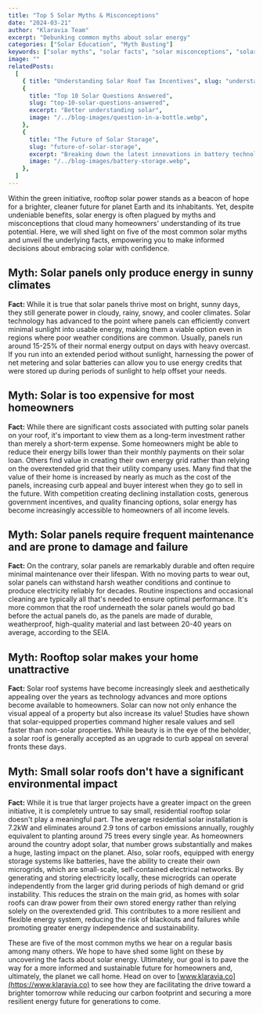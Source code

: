 ```yaml
---
title: "Top 5 Solar Myths & Misconceptions"
date: "2024-03-21"
author: "Klaravia Team"
excerpt: "Debunking common myths about solar energy"
categories: ["Solar Education", "Myth Busting"]
keywords: ["solar myths", "solar facts", "solar misconceptions", "solar truth", "solar education"]
image: ""
relatedPosts:
  [
    { title: "Understanding Solar Roof Tax Incentives", slug: "understanding-solar-roof-tax-incentives", excerpt: "Solar tax incentives", image: "/../blog-images/solar-calc.jpg" },
    {
      title: "Top 10 Solar Questions Answered",
      slug: "top-10-solar-questions-answered",
      excerpt: "Better understanding solar",
      image: "/../blog-images/question-in-a-bottle.webp",
    },
    {
      title: "The Future of Solar Storage",
      slug: "future-of-solar-storage",
      excerpt: "Breaking down the latest innovations in battery technology",
      image: "/../blog-images/battery-storage.webp",
    },
  ]
---
```


Within the green initiative, rooftop solar power stands as a beacon of hope for a brighter, cleaner future for planet Earth and its inhabitants. Yet, despite undeniable benefits, solar energy is often plagued by myths and misconceptions that cloud many homeowners' understanding of its true potential. Here, we will shed light on five of the most common solar myths and unveil the underlying facts, empowering you to make informed decisions about embracing solar with confidence.

## Myth: Solar panels only produce energy in sunny climates

**Fact:** While it is true that solar panels thrive most on bright, sunny days, they still generate power in cloudy, rainy, snowy, and cooler climates. Solar technology has advanced to the point where panels can efficiently convert minimal sunlight into usable energy, making them a viable option even in regions where poor weather conditions are common. Usually, panels run around 15-25% of their normal energy output on days with heavy overcast. If you run into an extended period without sunlight, harnessing the power of net metering and solar batteries can allow you to use energy credits that were stored up during periods of sunlight to help offset your needs.

## Myth: Solar is too expensive for most homeowners

**Fact:** While there are significant costs associated with putting solar panels on your roof, it's important to view them as a long-term investment rather than merely a short-term expense. Some homeowners might be able to reduce their energy bills lower than their monthly payments on their solar loan. Others find value in creating their own energy grid rather than relying on the overextended grid that their utility company uses. Many find that the value of their home is increased by nearly as much as the cost of the panels, increasing curb appeal and buyer interest when they go to sell in the future. With competition creating declining installation costs, generous government incentives, and quality financing options, solar energy has become increasingly accessible to homeowners of all income levels.

## Myth: Solar panels require frequent maintenance and are prone to damage and failure

**Fact:** On the contrary, solar panels are remarkably durable and often require minimal maintenance over their lifespan. With no moving parts to wear out, solar panels can withstand harsh weather conditions and continue to produce electricity reliably for decades. Routine inspections and occasional cleaning are typically all that's needed to ensure optimal performance. It's more common that the roof underneath the solar panels would go bad before the actual panels do, as the panels are made of durable, weatherproof, high-quality material and last between 20-40 years on average, according to the SEIA.

## Myth: Rooftop solar makes your home unattractive

**Fact:** Solar roof systems have become increasingly sleek and aesthetically appealing over the years as technology advances and more options become available to homeowners. Solar can now not only enhance the visual appeal of a property but also increase its value! Studies have shown that solar-equipped properties command higher resale values and sell faster than non-solar properties. While beauty is in the eye of the beholder, a solar roof is generally accepted as an upgrade to curb appeal on several fronts these days.

## Myth: Small solar roofs don't have a significant environmental impact

**Fact:** While it is true that larger projects have a greater impact on the green initiative, it is completely untrue to say small, residential rooftop solar doesn't play a meaningful part. The average residential solar installation is 7.2kW and eliminates around 2.9 tons of carbon emissions annually, roughly equivalent to planting around 75 trees every single year. As homeowners around the country adopt solar, that number grows substantially and makes a huge, lasting impact on the planet. Also, solar roofs, equipped with energy storage systems like batteries, have the ability to create their own microgrids, which are small-scale, self-contained electrical networks. By generating and storing electricity locally, these microgrids can operate independently from the larger grid during periods of high demand or grid instability. This reduces the strain on the main grid, as homes with solar roofs can draw power from their own stored energy rather than relying solely on the overextended grid. This contributes to a more resilient and flexible energy system, reducing the risk of blackouts and failures while promoting greater energy independence and sustainability.

These are five of the most common myths we hear on a regular basis among many others. We hope to have shed some light on these by uncovering the facts about solar energy. Ultimately, our goal is to pave the way for a more informed and sustainable future for homeowners and, ultimately, the planet we call home. Head on over to [www.klaravia.co](https://www.klaravia.co) to see how they are facilitating the drive toward a brighter tomorrow while reducing our carbon footprint and securing a more resilient energy future for generations to come.

<RelatedPostsWrapper />
